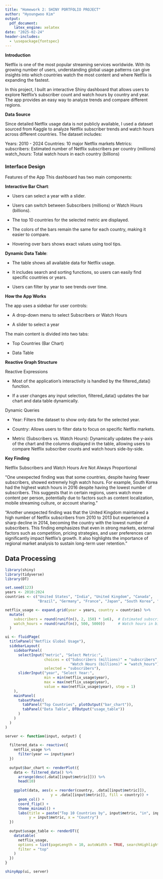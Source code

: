 ```yaml
---
title: "Homework 2: SHINY PORTFOLIO PROJECT"
author: "Hyoungwoo Kim"
output:
  pdf_document:
    latex_engine: xelatex
date: "2025-02-24"
header-includes:
  - \usepackage{fontspec}
---
```




**Introduction**

Netflix is one of the most popular streaming services worldwide. With its growing number of users, understanding global usage patterns can give insights into which countries watch the most content and where Netflix is expanding the fastest.

In this project, I built an interactive Shiny dashboard that allows users to explore Netflix's subscriber count and watch hours by country and year. The app provides an easy way to analyze trends and compare different regions.

**Data Source**

Since detailed Netflix usage data is not publicly available, I used a dataset sourced from Kaggle to analyze Netflix subscriber trends and watch hours across different countries. The dataset includes:

Years: 2010 - 2024 Countries: 10 major Netflix markets Metrics: subscribers: Estimated number of Netflix subscribers per country (millions) watch_hours: Total watch hours in each country (billions)

### **Interface Design**

Features of the App This dashboard has two main components:

**Interactive Bar Chart**:

-   Users can select a year with a slider.

-   Users can switch between Subscribers (millions) or Watch Hours (billions).

-   The top 10 countries for the selected metric are displayed.

-   The colors of the bars remain the same for each country, making it easier to compare.

-   Hovering over bars shows exact values using tool tips.

**Dynamic Data Table**:

-   The table shows all available data for Netflix usage.

-   It includes search and sorting functions, so users can easily find specific countries or years.

-   Users can filter by year to see trends over time.

**How the App Works**

The app uses a sidebar for user controls:

-   A drop-down menu to select Subscribers or Watch Hours

-   A slider to select a year

The main content is divided into two tabs:

-   Top Countries (Bar Chart)

-   Data Table

**Reactive Graph Structure**

Reactive Expressions

- Most of the application’s interactivity is handled by the filtered_data() function.

- If a user changes any input selection, filtered_data() updates the bar chart and data table dynamically.

Dynamic Queries

- Year: Filters the dataset to show only data for the selected year.

- Country: Allows users to filter data to focus on specific Netflix markets.

- Metric (Subscribers vs. Watch Hours): Dynamically updates the y-axis of the chart and the columns displayed in the table, allowing users to compare Netflix subscriber counts and watch hours side-by-side.

**Key Finding**

Netflix Subscribers and Watch Hours Are Not Always Proportional

"One unexpected finding was that some countries, despite having fewer subscribers, showed extremely high watch hours. For example, South Korea had the highest watch hours in 2016 despite having the lowest number of subscribers. This suggests that in certain regions, users watch more content per person, potentially due to factors such as content localization, mobile streaming culture, or account sharing."

"Another unexpected finding was that the United Kingdom maintained a high number of Netflix subscribers from 2010 to 2013 but experienced a sharp decline in 2014, becoming the country with the lowest number of subscribers. This finding emphasizes that even in strong markets, external factors such as competition, pricing strategies, and user preferences can significantly impact Netflix's growth. It also highlights the importance of regional market analysis to sustain long-term user retention."


## **Data Processing**

```r
library(shiny)
library(tidyverse)
library(DT)

set.seed(123)
years <- 2010:2024
countries <- c("United States", "India", "United Kingdom", "Canada", 
               "Brazil", "Germany", "France", "Japan", "South Korea", "Australia")

netflix_usage <- expand.grid(year = years, country = countries) %>%
  mutate(
    subscribers = round(runif(n(), 2, 150) * 1e6),  # Estimated subscribers in millions
    watch_hours = round(runif(n(), 500, 5000))      # Watch hours in billions
  )

ui <- fluidPage(
  titlePanel("Netflix Global Usage"),
  sidebarLayout(
    sidebarPanel(
      selectInput("metric", "Select Metric:", 
                  choices = c("Subscribers (millions)" = "subscribers", 
                              "Watch Hours (billions)" = "watch_hours"), 
                  selected = "subscribers"),
      sliderInput("year", "Select Year:", 
                  min = min(netflix_usage$year), 
                  max = max(netflix_usage$year), 
                  value = max(netflix_usage$year), step = 1)
    ),
    mainPanel(
      tabsetPanel(
        tabPanel("Top Countries", plotOutput("bar_chart")),
        tabPanel("Data Table", DTOutput("usage_table"))
      )
    )
  )
)

server <- function(input, output) {
  
  filtered_data <- reactive({
    netflix_usage %>%
      filter(year == input$year)
  })
  
  output$bar_chart <- renderPlot({
    data <- filtered_data() %>%
      arrange(desc(.data[[input$metric]])) %>%
      head(10)
    
    ggplot(data, aes(x = reorder(country, .data[[input$metric]]), 
                     y = .data[[input$metric]], fill = country)) +
      geom_col() +
      coord_flip() +
      theme_minimal() +
      labs(title = paste("Top 10 Countries by", input$metric, "in", input$year), 
           y = input$metric, x = "Country")
  })
  
  output$usage_table <- renderDT({
    datatable(
      netflix_usage,
      options = list(pageLength = 10, autoWidth = TRUE, searchHighlight = TRUE),
      filter = "top"
    )
  })
}

shinyApp(ui, server)
```
